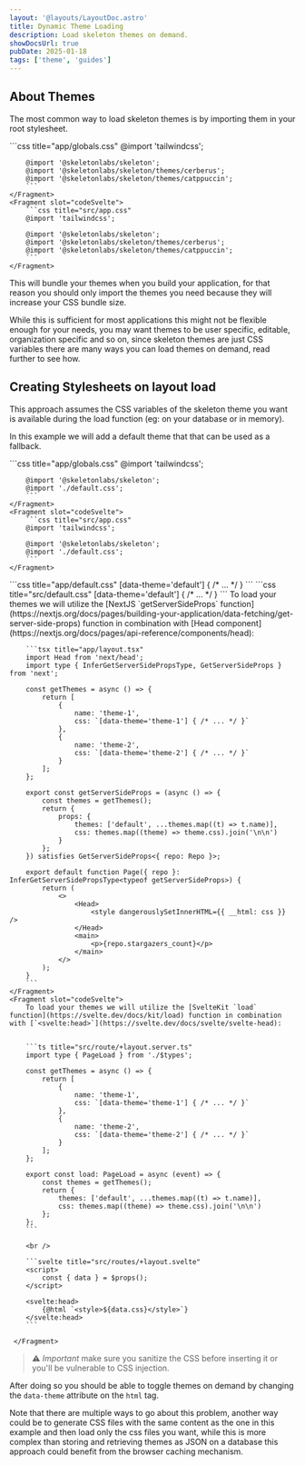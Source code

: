 ```yaml
---
layout: '@layouts/LayoutDoc.astro'
title: Dynamic Theme Loading
description: Load skeleton themes on demand.
showDocsUrl: true
pubDate: 2025-01-18
tags: ['theme', 'guides']
---
```



## About Themes

The most common way to load skeleton themes is by importing them in your root stylesheet.

<Preview selected="codeReact" client:visible>
	<Fragment slot="codeReact">
		```css title="app/globals.css"
		@import 'tailwindcss';

    	@import '@skeletonlabs/skeleton';
    	@import '@skeletonlabs/skeleton/themes/cerberus';
    	@import '@skeletonlabs/skeleton/themes/catppuccin';
    	```
    </Fragment>
    <Fragment slot="codeSvelte">
    	```css title="src/app.css"
    	@import 'tailwindcss';

    	@import '@skeletonlabs/skeleton';
    	@import '@skeletonlabs/skeleton/themes/cerberus';
    	@import '@skeletonlabs/skeleton/themes/catppuccin';
    	```
    </Fragment>

</Preview>

This will bundle your themes when you build your application, for that reason you should only import the themes you need because they will increase your CSS bundle size.

While this is sufficient for most applications this might not be flexible enough for your needs, you may want themes to be
user specific, editable, organization specific and so on, since skeleton themes are just CSS variables there are many ways
you can load themes on demand, read further to see how.

## Creating Stylesheets on layout load

This approach assumes the CSS variables of the skeleton theme you want is available during the load function (eg: on your database or in memory).

In this example we will add a default theme that that can be used as a fallback.

<Preview selected="codeReact" client:visible>
	<Fragment slot="codeReact">
		```css title="app/globals.css"
		@import 'tailwindcss';

    	@import '@skeletonlabs/skeleton';
    	@import './default.css';
    	```
    </Fragment>
    <Fragment slot="codeSvelte">
    	```css title="src/app.css"
    	@import 'tailwindcss';

    	@import '@skeletonlabs/skeleton';
    	@import './default.css';
    	```
    </Fragment>

</Preview>

<Preview selected="codeReact" client:visible>
    <Fragment slot="codeReact">
    	```css title="app/default.css"
    	[data-theme='default'] {
    		/* ... */
    	}
    	```
    </Fragment>
    <Fragment slot="codeSvelte">
    	```css title="src/default.css"
    	[data-theme='default'] {
    		/* ... */
    	}
    	```
 </Fragment>

</Preview>

<Preview selected="codeReact" client:visible>
    <Fragment slot="codeReact">
		To load your themes we will utilize the [NextJS `getServerSideProps` function](https://nextjs.org/docs/pages/building-your-application/data-fetching/get-server-side-props) function in combination with [Head component](https://nextjs.org/docs/pages/api-reference/components/head):

    	```tsx title="app/layout.tsx"
    	import Head from 'next/head';
    	import type { InferGetServerSidePropsType, GetServerSideProps } from 'next';

    	const getThemes = async () => {
    		return [
    			{
    				name: 'theme-1',
    				css: `[data-theme='theme-1'] { /* ... */ }`
    			},
    			{
    				name: 'theme-2',
    				css: `[data-theme='theme-2'] { /* ... */ }`
    			}
    		];
    	};

    	export const getServerSideProps = (async () => {
    		const themes = getThemes();
    		return {
    			props: {
    				themes: ['default', ...themes.map((t) => t.name)],
    				css: themes.map((theme) => theme.css).join('\n\n')
    			}
    		};
    	}) satisfies GetServerSideProps<{ repo: Repo }>;

    	export default function Page({ repo }: InferGetServerSidePropsType<typeof getServerSideProps>) {
    		return (
    			<>
    				<Head>
    					<style dangerouslySetInnerHTML={{ __html: css }} />
    				</Head>
    				<main>
    					<p>{repo.stargazers_count}</p>
    				</main>
    			</>
    		);
    	}
    	```
    </Fragment>
    <Fragment slot="codeSvelte">
    	To load your themes we will utilize the [SvelteKit `load` function](https://svelte.dev/docs/kit/load) function in combination with [`<svelte:head>`](https://svelte.dev/docs/svelte/svelte-head):


    	```ts title="src/route/+layout.server.ts"
    	import type { PageLoad } from './$types';

    	const getThemes = async () => {
    		return [
    			{
    				name: 'theme-1',
    				css: `[data-theme='theme-1'] { /* ... */ }`
    			},
    			{
    				name: 'theme-2',
    				css: `[data-theme='theme-2'] { /* ... */ }`
    			}
    		];
    	};

    	export const load: PageLoad = async (event) => {
    		const themes = getThemes();
    		return {
    			themes: ['default', ...themes.map((t) => t.name)],
    			css: themes.map((theme) => theme.css).join('\n\n')
    		};
    	};
    	```

    	<br />

    	```svelte title="src/routes/+layout.svelte"
    	<script>
    		const { data } = $props();
    	</script>

    	<svelte:head>
    		{@html `<style>${data.css}</style>`}
    	</svelte:head>
    	```

     </Fragment>

</Preview>

> ⚠️ _Important_ make sure you sanitize the CSS before inserting it or you'll be vulnerable to CSS injection.

After doing so you should be able to toggle themes on demand by changing the `data-theme` attribute on the `html` tag.

Note that there are multiple ways to go about this problem, another way could be to generate CSS files with
the same content as the one in this example and then load only the css files you want, while this
is more complex than storing and retrieving themes as JSON on a database this approach could benefit
from the browser caching mechanism.
